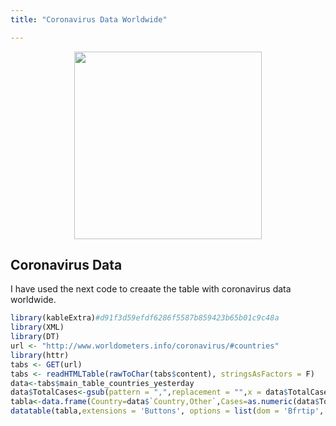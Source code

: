 ```yaml
---
title: "Coronavirus Data Worldwide"

---
```

<center>


![](C:/Users/lenovo/Desktop/Msc.Statistics/Blog/sanmath.github.io/coronaplot.jpg){width=300px}
</center>
## Coronavirus Data 
I have used the next code to creaate the table with coronavirus data worldwide.

```r
library(kableExtra)#d91f3d59efdf6286f5587b859423b65b01c9c48a
library(XML)
library(DT)
url <- "http://www.worldometers.info/coronavirus/#countries"
library(httr)
tabs <- GET(url)
tabs <- readHTMLTable(rawToChar(tabs$content), stringsAsFactors = F)
data<-tabs$main_table_countries_yesterday
data$TotalCases<-gsub(pattern = ",",replacement = "",x = data$TotalCases)
tabla<-data.frame(Country=data$`Country,Other`,Cases=as.numeric(data$TotalCases))
datatable(tabla,extensions = 'Buttons', options = list(dom = 'Bfrtip', buttons = c('copy', 'csv', 'excel', 'pdf', 'print'),pageLength = 30))
```



